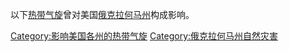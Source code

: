 以下[[热带气旋|热带气旋]]曾对美国[[俄克拉何马州|俄克拉何马州]]构成影响。

[[Category:影响美国各州的热带气旋|Category:影响美国各州的热带气旋]]
[[Category:俄克拉何马州自然灾害|Category:俄克拉何马州自然灾害]]